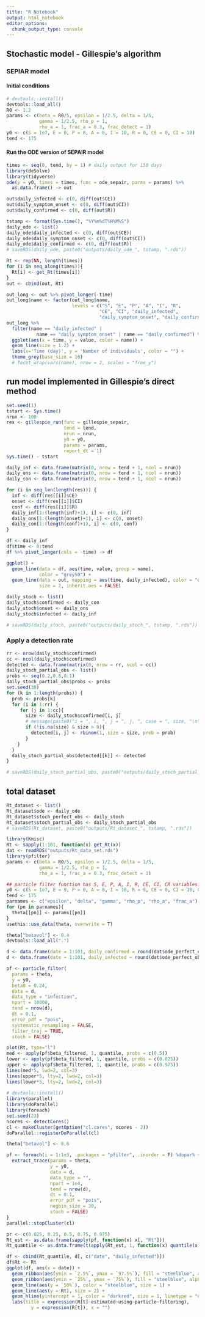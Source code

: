 ```yaml
---
title: "R Notebook"
output: html_notebook
editor_options: 
  chunk_output_type: console
---
```


## Stochastic model - Gillespie's algorithm
### SEPIAR model 
#### Initial conditions

```r
# devtools::install()
devtools::load_all()
R0 <- 1.2
params <- c(beta = R0/5, epsilon = 1/2.5, delta = 1/5, 
            gamma = 1/2.5, rho_p = 1, 
            rho_a = 1, frac_a = 0.3, frac_detect = 1)
y0 <- c(S = 1e7, E = 0, P = 0, A = 0, I = 10, R = 0, CE = 0, CI = 10)
tend <- 175
```

#### Run the ODE version of SEPAIR model
```r
times <- seq(0, tend, by = 1) # daily output for 150 days
library(deSolve)
library(tidyverse)
ode(y = y0, times = times, func = ode_sepair, parms = params) %>% 
  as.data.frame() -> out 

out$daily_infected <- c(0, diff(out$CE)) 
out$daily_symptom_onset <- c(0, diff(out$CI)) 
out$daily_confirmed <- c(0, diff(out$R))

tstamp <- format(Sys.time(), "%Y%m%dT%H%M%S")
daily_ode <- list()
daily_ode$daily_infected <- c(0, diff(out$CE)) 
daily_ode$daily_symptom_onset <- c(0, diff(out$CI)) 
daily_ode$daily_confirmed <- c(0, diff(out$R))
# saveRDS(daily_ode, paste0("outputs/daily_ode_", tstamp, ".rds"))

Rt <- rep(NA, length(times))
for (i in seq_along(times)){
  Rt[i] <- get_Rt(times[i])  
}
out <- cbind(out, Rt)

out_long <- out %>% pivot_longer(-time) 
out_long$name <- factor(out_long$name,
                        levels = c("S", "E", "P", "A", "I", "R", 
                                  "CE", "CI", "daily_infected", 
                                  "daily_symptom_onset", "daily_confirmed", "Rt"))
out_long %>% 
  filter(name == "daily_infected" | 
           name == "daily_symptom_onset" | name == "daily_confirmed") %>%
  ggplot(aes(x = time, y = value, color = name)) +
  geom_line(size = 1.2) +
  labs(x='Time (day)', y = 'Number of individuals', color = "") + 
  theme_grey(base_size = 16) 
  # facet_wrap(vars(name), nrow = 2, scales = "free_y")

```

## run model implemented in Gillespie's direct method
```r
set.seed(1)
tstart <- Sys.time()
nrun <- 100
res <- gillespie_run(func = gillespie_sepair, 
                     tend = tend, 
                     nrun = nrun, 
                     y0 = y0, 
                     params = params, 
                     report_dt = 1)
Sys.time() - tstart

daily_inf <- data.frame(matrix(0, nrow = tend + 1, ncol = nrun))
daily_ons <- data.frame(matrix(0, nrow = tend + 1, ncol = nrun))
daily_con <- data.frame(matrix(0, nrow = tend + 1, ncol = nrun))

for (i in seq_len(length(res))) {
  inf <- diff(res[[i]]$CE)
  onset <- diff(res[[i]]$CI)
  conf <- diff(res[[i]]$R)
  daily_inf[1:(length(inf)+1), i] <- c(0, inf)
  daily_ons[1:(length(onset)+1), i] <- c(0, onset)
  daily_con[1:(length(conf)+1), i] <- c(0, conf)
}

df <- daily_inf
df$time <- 0:tend
df %>% pivot_longer(cols = -time) -> df

ggplot() +
  geom_line(data = df, aes(time, value, group = name), 
            color = "grey50") +
  geom_line(data = out, mapping = aes(time, daily_infected), color = "darkred",
            size = 2, inherit.aes = FALSE)

daily_stoch <- list()
daily_stoch$confirmed <- daily_con
daily_stoch$onset <- daily_ons
daily_stoch$infected <- daily_inf

# saveRDS(daily_stoch, paste0("outputs/daily_stoch_", tstamp, ".rds"))
```

### Apply a detection rate
```r
rr <- nrow(daily_stoch$confirmed)
cc <- ncol(daily_stoch$confirmed)
detected <- data.frame(matrix(0, nrow = rr, ncol = cc))
daily_stoch_partial_obs <- list()
probs <- seq(0.2,0.8,0.1)
daily_stoch_partial_obs$probs <- probs
set.seed(30)
for (k in 1:length(probs)) {
  prob <- probs[k]
  for (i in 1:rr) {
     for (j in 1:cc){
       size <- daily_stoch$confirmed[i, j]
       # message(paste0("i = ", i, ", j = ", j, ", case = ", size, "\n"))
       if (!is.na(size) & size > 0){
         detected[i, j] <- rbinom(1, size = size, prob = prob)
       }
    }
  }
  daily_stoch_partial_obs$detected[[k]] <- detected
}

# saveRDS(daily_stoch_partial_obs, paste0("outputs/daily_stoch_partial_obs_", tstamp, ".rds"))
```
## total dataset
```r
Rt_dataset <- list()
Rt_dataset$ode <- daily_ode
Rt_dataset$stoch_perfect_obs <- daily_stoch
Rt_dataset$stoch_partial_obs <- daily_stoch_partial_obs
# saveRDS(Rt_dataset, paste0("outputs/Rt_dataset_", tstamp, ".rds"))
```


```r
library(Kmisc)
Rt <- sapply(1:101, function(x) get_Rt(x))
dat <- readRDS("outputs/Rt_data_set.rds")
library(pfilter)
params <- c(beta = R0/5, epsilon = 1/2.5, delta = 1/5, 
            gamma = 1/2.5, rho_p = 1, 
            rho_a = 1, frac_a = 0.3, frac_detect = 1)

## particle filter function has S, E, P, A, I, R, CE, CI, CR variables!!
y0 <- c(S = 1e7, E = 0, P = 0, A = 0, I = 10, R = 0, CE = 0, CI = 10, CR = 0)
tend <- 175
parnames <- c("epsilon", "delta", "gamma", "rho_p", "rho_a", "frac_a")
for (pn in parnames){
  theta[[pn]] <- params[[pn]]
}
usethis::use_data(theta, overwrite = T)

theta["betavol"] <- 0.4
devtools::load_all(".")

d <- data.frame(date = 1:101, daily_confirmed = round(dat$ode_perfect_obs$daily_confirmed))
d <- data.frame(date = 1:101, daily_infected = round(dat$ode_perfect_obs$daily_infected))

pf <- particle_filter(
  params = theta,
  y = y0,
  beta0 = 0.24,
  data = d,
  data_type = "infection",
  npart = 10000,
  tend = nrow(d),
  dt = 0.1,
  error_pdf = "pois",
  systematic_resampling = FALSE,
  filter_traj = TRUE, 
  stoch = FALSE)

plot(Rt, type="l")
med <- apply(pf$beta_filtered, 1, quantile, probs = c(0.5))
lower <- apply(pf$beta_filtered, 1, quantile, probs = c(0.025))
upper <- apply(pf$beta_filtered, 1, quantile, probs = c(0.975))
lines(med*5, lwd=2, col=3)
lines(upper*5, lty=2, lwd=2, col=3)
lines(lower*5, lty=2, lwd=2, col=3)
 
# devtools::install()
library(parallel)
library(doParallel)
library(foreach)
set.seed(23)
ncores <- detectCores()
cl <- makeCluster(getOption("cl.cores", ncores - 2))
doParallel::registerDoParallel(cl)

theta["betavol"] <- 0.6

pf <- foreach(i = 1:1e3, .packages = "pfilter", .inorder = F) %dopar% {
  extract_trace(params = theta,
                y = y0,
                data = d,
                data_type = "",
                npart = 1e4,
                tend = nrow(d),
                dt = 0.1,
                error_pdf = "pois",
                negbin_size = 30,
                stoch = FALSE)
}
parallel::stopCluster(cl)

pr <- c(0.025, 0.25, 0.5, 0.75, 0.975)
Rt_est <- as.data.frame(sapply(pf, function(x) x[, "Rt"]))
Rt_quantile <- as.data.frame(t(apply(Rt_est, 1, function(x) quantile(x, pr))))

df <- cbind(Rt_quantile, d[, c("date", "daily_infected")])
df$Rt <- Rt  
ggplot(df, aes(x = date)) +
  geom_ribbon(aes(ymin = `2.5%`, ymax = `97.5%`), fill = "steelblue", alpha = 0.4) +
  geom_ribbon(aes(ymin = `25%`, ymax = `75%`), fill = "steelblue", alpha = 0.6) +
  geom_line(aes(y = `50%`), color = "steelblue", size = 1) +
  geom_line(aes(y = Rt), size = 2) +
  geom_hline(yintercept = 1, color = "darkred", size = 1, linetype = "dotted")+
  labs(title = expression(R[t]~estimated~using~particle~filtering),
         y = expression(R[t]), x = "") 
  

```
